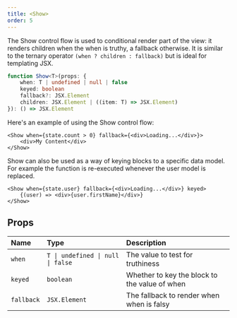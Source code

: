 ```yaml
---
title: <Show>
order: 5
---
```


The Show control flow is used to conditional render part of the view: it renders children when the when is truthy, a fallback otherwise. It is similar to the ternary operator `(when ? children : fallback)` but is ideal for templating JSX.

```ts
function Show<T>(props: {
	when: T | undefined | null | false
	keyed: boolean
	fallback?: JSX.Element
	children: JSX.Element | ((item: T) => JSX.Element)
}): () => JSX.Element
```

Here's an example of using the Show control flow:

```tsx
<Show when={state.count > 0} fallback={<div>Loading...</div>}>
	<div>My Content</div>
</Show>
```

Show can also be used as a way of keying blocks to a specific data model. For example the function is re-executed whenever the user model is replaced.

```tsx
<Show when={state.user} fallback={<div>Loading...</div>} keyed>
	{(user) => <div>{user.firstName}</div>}
</Show>
```

## Props

| Name       | Type                              | Description                                   |
| :--------- | :-------------------------------- | :-------------------------------------------- |
| `when`     | `T \| undefined \| null \| false` | The value to test for truthiness              |
| `keyed`    | `boolean`                         | Whether to key the block to the value of when |
| `fallback` | `JSX.Element`                     | The fallback to render when when is falsy     |

